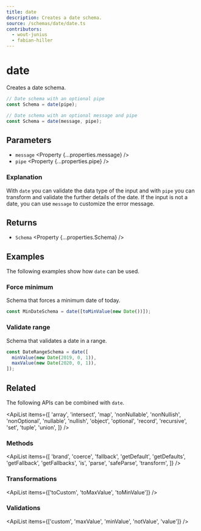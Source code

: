 ```yaml
---
title: date
description: Creates a date schema.
source: /schemas/date/date.ts
contributors:
  - wout-junius
  - fabian-hiller
---
```



# date

Creates a date schema.

```ts
// Date schema with an optional pipe
const Schema = date(pipe);

// Date schema with an optional message and pipe
const Schema = date(message, pipe);
```

## Parameters

- `message` <Property {...properties.message} />
- `pipe` <Property {...properties.pipe} />

### Explanation

With `date` you can validate the data type of the input and with `pipe` you can transform and validate the further details of the date. If the input is not a date, you can use `message` to customize the error message.

## Returns

- `Schema` <Property {...properties.Schema} />

## Examples

The following examples show how `date` can be used.

### Force minimum

Schema that forces a minimum date of today.

```ts
const MinDateSchema = date([toMinValue(new Date())]);
```

### Validate range

Schema that validates a date in a range.

```ts
const DateRangeSchema = date([
  minValue(new Date(2019, 0, 1)),
  maxValue(new Date(2020, 0, 1)),
]);
```

## Related

The following APIs can be combined with `date`.

<ApiList
  items={[
    'array',
    'intersect',
    'map',
    'nonNullable',
    'nonNullish',
    'nonOptional',
    'nullable',
    'nullish',
    'object',
    'optional',
    'record',
    'recursive',
    'set',
    'tuple',
    'union',
  ]}
/>

### Methods

<ApiList
  items={[
    'brand',
    'coerce',
    'fallback',
    'getDefault',
    'getDefaults',
    'getFallback',
    'getFallbacks',
    'is',
    'parse',
    'safeParse',
    'transform',
  ]}
/>

### Transformations

<ApiList items={['toCustom', 'toMaxValue', 'toMinValue']} />

### Validations

<ApiList items={['custom', 'maxValue', 'minValue', 'notValue', 'value']} />
